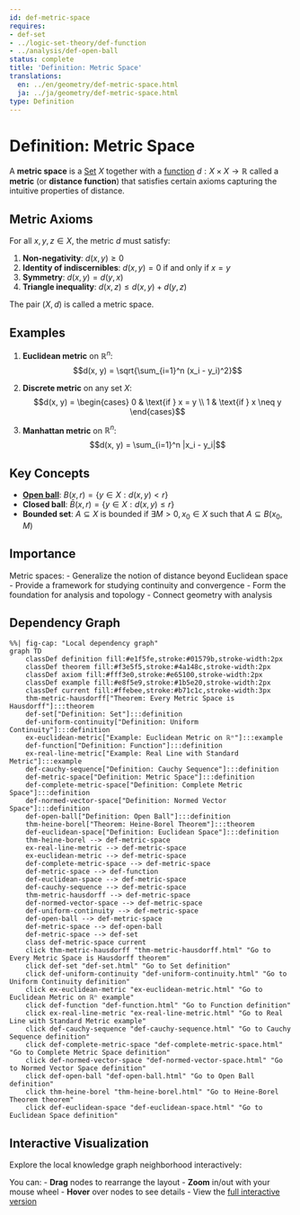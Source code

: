 ```yaml
---
id: def-metric-space
requires:
- def-set
- ../logic-set-theory/def-function
- ../analysis/def-open-ball
status: complete
title: 'Definition: Metric Space'
translations:
  en: ../en/geometry/def-metric-space.html
  ja: ../ja/geometry/def-metric-space.html
type: Definition
---
```


# Definition: Metric Space {#def-metric-space}

A **metric space** is a [Set](../logic-set-theory/def-set.qmd) $X$ together with a [function](../logic-set-theory/def-function.qmd) $d: X \times X \to \mathbb{R}$ called a **metric** (or **distance function**) that satisfies certain axioms capturing the intuitive properties of distance.

## Metric Axioms

For all $x, y, z \in X$, the metric $d$ must satisfy:

1. **Non-negativity**: $d(x, y) \geq 0$
2. **Identity of indiscernibles**: $d(x, y) = 0$ if and only if $x = y$
3. **Symmetry**: $d(x, y) = d(y, x)$
4. **Triangle inequality**: $d(x, z) \leq d(x, y) + d(y, z)$

The pair $(X, d)$ is called a metric space.

## Examples

1. **Euclidean metric** on $\mathbb{R}^n$:
   $$d(x, y) = \sqrt{\sum_{i=1}^n (x_i - y_i)^2}$$

2. **Discrete metric** on any set $X$:
   $$d(x, y) = \begin{cases} 0 & \text{if } x = y \\ 1 & \text{if } x \neq y \end{cases}$$

3. **Manhattan metric** on $\mathbb{R}^n$:
   $$d(x, y) = \sum_{i=1}^n |x_i - y_i|$$

## Key Concepts

- **[Open ball](../analysis/def-open-ball.qmd)**: $B(x, r) = \{y \in X : d(x, y) < r\}$
- **Closed ball**: $\bar{B}(x, r) = \{y \in X : d(x, y) \leq r\}$
- **Bounded set**: $A \subseteq X$ is bounded if $\exists M > 0, x_0 \in X$ such that $A \subseteq B(x_0, M)$

## Importance

Metric spaces:
- Generalize the notion of distance beyond Euclidean space
- Provide a framework for studying continuity and convergence
- Form the foundation for analysis and topology
- Connect geometry with analysis

## Dependency Graph

```mermaid
%%| fig-cap: "Local dependency graph"
graph TD
    classDef definition fill:#e1f5fe,stroke:#01579b,stroke-width:2px
    classDef theorem fill:#f3e5f5,stroke:#4a148c,stroke-width:2px
    classDef axiom fill:#fff3e0,stroke:#e65100,stroke-width:2px
    classDef example fill:#e8f5e9,stroke:#1b5e20,stroke-width:2px
    classDef current fill:#ffebee,stroke:#b71c1c,stroke-width:3px
    thm-metric-hausdorff["Theorem: Every Metric Space is Hausdorff"]:::theorem
    def-set["Definition: Set"]:::definition
    def-uniform-continuity["Definition: Uniform Continuity"]:::definition
    ex-euclidean-metric["Example: Euclidean Metric on ℝⁿ"]:::example
    def-function["Definition: Function"]:::definition
    ex-real-line-metric["Example: Real Line with Standard Metric"]:::example
    def-cauchy-sequence["Definition: Cauchy Sequence"]:::definition
    def-metric-space["Definition: Metric Space"]:::definition
    def-complete-metric-space["Definition: Complete Metric Space"]:::definition
    def-normed-vector-space["Definition: Normed Vector Space"]:::definition
    def-open-ball["Definition: Open Ball"]:::definition
    thm-heine-borel["Theorem: Heine-Borel Theorem"]:::theorem
    def-euclidean-space["Definition: Euclidean Space"]:::definition
    thm-heine-borel --> def-metric-space
    ex-real-line-metric --> def-metric-space
    ex-euclidean-metric --> def-metric-space
    def-complete-metric-space --> def-metric-space
    def-metric-space --> def-function
    def-euclidean-space --> def-metric-space
    def-cauchy-sequence --> def-metric-space
    thm-metric-hausdorff --> def-metric-space
    def-normed-vector-space --> def-metric-space
    def-uniform-continuity --> def-metric-space
    def-open-ball --> def-metric-space
    def-metric-space --> def-open-ball
    def-metric-space --> def-set
    class def-metric-space current
    click thm-metric-hausdorff "thm-metric-hausdorff.html" "Go to Every Metric Space is Hausdorff theorem"
    click def-set "def-set.html" "Go to Set definition"
    click def-uniform-continuity "def-uniform-continuity.html" "Go to Uniform Continuity definition"
    click ex-euclidean-metric "ex-euclidean-metric.html" "Go to Euclidean Metric on ℝⁿ example"
    click def-function "def-function.html" "Go to Function definition"
    click ex-real-line-metric "ex-real-line-metric.html" "Go to Real Line with Standard Metric example"
    click def-cauchy-sequence "def-cauchy-sequence.html" "Go to Cauchy Sequence definition"
    click def-complete-metric-space "def-complete-metric-space.html" "Go to Complete Metric Space definition"
    click def-normed-vector-space "def-normed-vector-space.html" "Go to Normed Vector Space definition"
    click def-open-ball "def-open-ball.html" "Go to Open Ball definition"
    click thm-heine-borel "thm-heine-borel.html" "Go to Heine-Borel Theorem theorem"
    click def-euclidean-space "def-euclidean-space.html" "Go to Euclidean Space definition"
```

## Interactive Visualization

Explore the local knowledge graph neighborhood interactively:

::: {.graph-viz data-id="def-metric-space" data-width="700" data-height="500"}
:::

You can:
- **Drag** nodes to rearrange the layout
- **Zoom** in/out with your mouse wheel
- **Hover** over nodes to see details
- View the [full interactive version](../../output/interactive/def-metric-space.html){target="_blank"}
